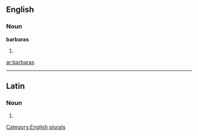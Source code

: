 ==English==

===Noun===
'''barbaras'''

# {{plural of|[[barbara]]}}

[[Category:English plurals]]

[[ar:barbaras]]

----
==Latin==

===Noun===
{{la-noun-form|barbarās}}

# {{inflection of|barbara|barbara|acc|p|lang=la}}
{{count page|[[Wiktionary:Page count]]}}
{{rfc-auto}}